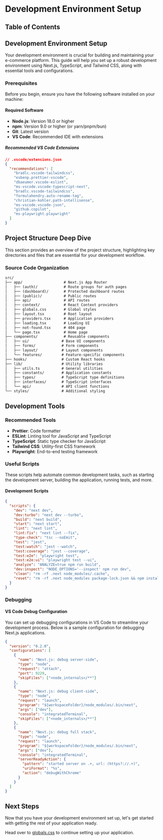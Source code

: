 
# Development Environment Setup

## Table of Contents

## Development Environment Setup

Your development environment is crucial for building and maintaining your e-commerce platform. This guide will help you set up a robust development environment using Next.js, TypeScript, and Tailwind CSS, along with essential tools and configurations.

### Prerequisites

Before you begin, ensure you have the following software installed on your machine:

#### Required Software

- **Node.js**: Version 18.0 or higher
- **npm**: Version 9.0 or higher (or yarn/pnpm/bun)
- **Git**: Latest version
- **VS Code**: Recommended IDE with extensions

##### Recommended VS Code Extensions

```json title="Configuration"
// .vscode/extensions.json
{
  "recommendations": [
    "bradlc.vscode-tailwindcss",
    "esbenp.prettier-vscode",
    "dbaeumer.vscode-eslint",
    "ms-vscode.vscode-typescript-next",
    "bradlc.vscode-tailwindcss",
    "formulahendry.auto-rename-tag",
    "christian-kohler.path-intellisense",
    "ms-vscode.vscode-json",
    "github.copilot",
    "ms-playwright.playwright"
  ]
}
```

## Project Structure Deep Dive

This section provides an overview of the project structure, highlighting key directories and files that are essential for your development workflow.

### Source Code Organization

```txt title="File Structure"
src/
├── app/                   # Next.js App Router
│   ├── (auth)/            # Route groups for auth pages
│   ├── (dashboard)/       # Protected dashboard routes
│   ├── (public)/          # Public routes
│   ├── api/               # API routes
│   ├── context/           # React Context providers
│   ├── globals.css        # Global styles
│   ├── layout.tsx         # Root layout
│   ├── providers.tsx      # Application providers
│   ├── loading.tsx        # Loading UI
│   ├── not-found.tsx      # 404 page
│   └── page.tsx           # Home page
├── components/            # Reusable components
│   ├── ui/               # Base UI components
│   ├── forms/            # Form components
│   ├── layout/           # Layout components
│   └── features/         # Feature-specific components
├── hooks/                # Custom React hooks
├── lib/                  # Utility libraries
│   ├── utils.ts          # General utilities
│   ├── constants/        # Application constants
│   ├── types/            # TypeScript type definitions
│   ├── interfaces/       # TypeScript interfaces
│   └── api/              # API client functions
└── styles/               # Additional styling
```

## Development Tools

### Recommended Tools

- **Prettier**: Code formatter
- **ESLint**: Linting tool for JavaScript and TypeScript
- **TypeScript**: Static type checker for JavaScript
- **Tailwind CSS**: Utility-first CSS framework
- **Playwright**: End-to-end testing framework

### Useful Scripts

These scripts help automate common development tasks, such as starting the development server, building the application, running tests, and more.

#### Development Scripts

```json title="package.json"
{
  "scripts": {
    "dev": "next dev",
    "dev:turbo": "next dev --turbo",
    "build": "next build",
    "start": "next start",
    "lint": "next lint",
    "lint:fix": "next lint --fix",
    "type-check": "tsc --noEmit",
    "test": "jest",
    "test:watch": "jest --watch",
    "test:coverage": "jest --coverage",
    "test:e2e": "playwright test",
    "test:e2e:ui": "playwright test --ui",
    "analyze": "ANALYZE=true npm run build",
    "dev:inspect": "NODE_OPTIONS='--inspect' npm run dev",
    "clean": "rm -rf .next node_modules/.cache",
    "reset": "rm -rf .next node_modules package-lock.json && npm install"
  }
}
```

### Debugging

#### VS Code Debug Configuration

You can set up debugging configurations in VS Code to streamline your development process. Below is a sample configuration for debugging Next.js applications.

```json title=".vscode/launch.json"
{
  "version": "0.2.0",
  "configurations": [
    {
      "name": "Next.js: debug server-side",
      "type": "node",
      "request": "attach",
      "port": 9229,
      "skipFiles": ["<node_internals>/**"]
    },
    {
      "name": "Next.js: debug client-side",
      "type": "node",
      "request": "launch",
      "program": "${workspaceFolder}/node_modules/.bin/next",
      "args": ["dev"],
      "console": "integratedTerminal",
      "skipFiles": ["<node_internals>/**"]
    },
    {
      "name": "Next.js: debug full stack",
      "type": "node",
      "request": "launch",
      "program": "${workspaceFolder}/node_modules/.bin/next",
      "args": ["dev"],
      "console": "integratedTerminal",
      "serverReadyAction": {
        "pattern": "started server on .+, url: (https?://.+)",
        "uriFormat": "%s",
        "action": "debugWithChrome"
      }
    }
  ]
}
```

## Next Steps

Now that you have your development environment set up, let's get started with getting the rest of your application ready.

Head over to [globals.css](/ecommerce-platform/getting-set-up/globalscss) to continue setting up your application.

<BackToTop />
